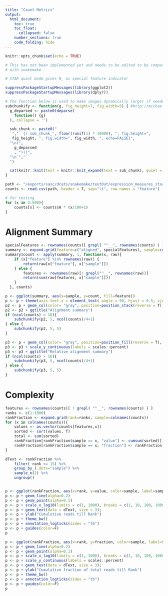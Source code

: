 ```yaml
---
title: "Count Metrics"
output:
  html_document:
    toc: true
    toc_float:
      collapsed: false
    number_sections: true
    code_folding: hide
---
```


<style>
pre {
  overflow-x: auto;
}
pre code {
  word-wrap: normal;
  white-space: pre;
}
p {
  overflow-x: auto;
}
img {
    max-width: none;
}
</style>


```r
knitr::opts_chunk$set(echo = TRUE)

# This has not been implemented yet and needs to be edited to be compatible
# with snakemake.

# STAR quant mode gives N_ as special feature indicator
```

```r
suppressPackageStartupMessages(library(ggplot2))
suppressPackageStartupMessages(library(dplyr))

# The function below is used to make images dynamically larger if needed
subchunkify <- function(g, fig_height=7, fig_width=5) { #http://michaeljw.com/blog/post/subchunkify/
  g_deparsed <- paste0(deparse(
    function() {g}
  ), collapse = '')

  sub_chunk <- paste0("
  `","``{r sub_chunk_", floor(runif(1) * 10000), ", fig.height=",
   fig_height, ", fig.width=", fig_width, ", echo=FALSE}",
  "\n(",
    g_deparsed
    , ")()",
  "\n`","``
  ")

  cat(knitr::knit(text = knitr::knit_expand(text = sub_chunk), quiet = TRUE))
}

path <- "/exports/sasc/dcats/snakemake/testOut/expression_measures_star/fragments_per_gene/all_samples.fragments_per_gene"
counts <- read.csv(path, header = T, sep="\t", row.names = "feature")

# for testing
for (x in 3:500){
    counts[x] <- counts$A * (x/100+1)
}
```

# Alignment Summary

```r
specialFeatures <- rownames(counts)[ grepl( "^__", rownames(counts) ) ]
summary <- expand.grid(feature=c("aligned", specialFeatures), sample=colnames(counts))
summary$count <- apply(summary, 1, function(x, raw){
    if (x["feature"] %in% rownames(raw)) {
        return(raw[x["feature"], x["sample"]])
    } else {
        features <- rownames(raw)[! grepl("^__", rownames(raw))]
        return(sum(raw[features, x["sample"]]))
    }
  }, counts)

p <- ggplot(summary, aes(x=sample, y=count, fill=feature))
p <- p + theme(axis.text.x = element_text( angle = 90, hjust = 0.5, vjust = 0.5))
p2 <- p + geom_col(color= "gray", position=position_stack(reverse = T), width=1)
p2 <- p2 + ggtitle("Alignment summary")
if (ncol(counts) > 16){
    subchunkify(p2, 5, ncol(counts)/4+1)
} else {
    subchunkify(p2, 5, 5)
}
```

```r
p3 <- p + geom_col(color= "gray", position=position_fill(reverse = T), width=1)
p3 <- p3 + scale_y_continuous(labels = scales::percent)
p3 <- p3 + ggtitle("Relative alignment summary")
if (ncol(counts) > 16){
    subchunkify(p3, 5, ncol(counts)/4+1)
} else {
    subchunkify(p3, 5, 5)
}
```

# Complexity
```r
features <- rownames(counts)[ ! grepl( "^__", rownames(counts) ) ]
ranks <- c(1:1000)
rankFraction <- expand.grid(rank=ranks, sample=colnames(counts))
for (x in colnames(counts)){
    values <- as.vector(counts[features,x])
    sorted <- sort(values, T)
    total <- sum(sorted)
    rankFraction[rankFraction$sample == x, "value"] <- cumsum(sorted)[1:1000]
    rankFraction[rankFraction$sample == x, "fraction"] <- rankFraction[rankFraction$sample == x, "value"] /total
}

dText <- rankFraction %>%
    filter( rank <= 15) %>%
    group_by_(.dots="sample") %>%
    sample_n(2) %>%
    ungroup()


p <- ggplot(rankFraction, aes(x=rank, y=value, color=sample, label=sample))
p <- p + geom_line(alpha=0.2)
p <- p + geom_point(alpha=0.1)
p <- p + scale_x_log10(limits = c(1, 1000), breaks = c(1, 10, 100, 1000, 10000, 100000))
p <- p + geom_text(data = dText, size = 3);
p <- p + ylab("Cumulative reads till Rank")
p <- p + theme_bw()
p <- p + annotation_logticks(sides = "tb")
p <- p + guides(color=F)
p
```

```r
p <- ggplot(rankFraction, aes(x=rank, y=fraction, color=sample, label=sample))
p <- p + geom_line(alpha=0.2)
p <- p + geom_point(alpha=0.1)
p <- p + scale_x_log10(limits = c(1, 1000), breaks = c(1, 10, 100, 1000, 10000, 100000))
p <- p + scale_y_continuous(labels = scales::percent)
p <- p + geom_text(data = dText, size = 3);
p <- p + ylab("Cumulative fraction of total reads till Rank")
p <- p + theme_bw()
p <- p + annotation_logticks(sides = "tb")
p <- p + guides(color=F)
p
```

